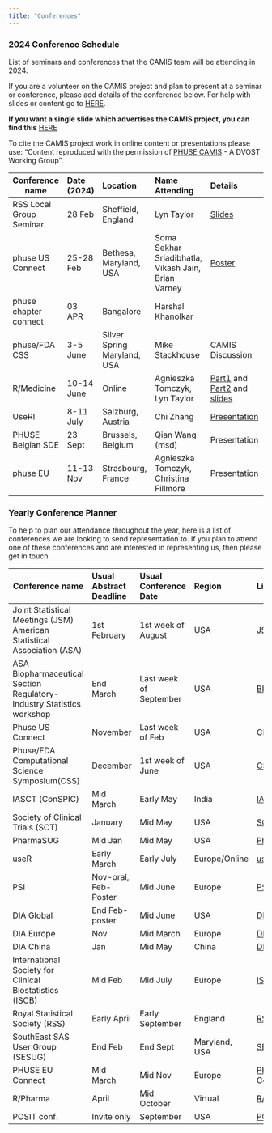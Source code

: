 ```yaml
---
title: "Conferences"
---
```


### 2024 Conference Schedule

List of seminars and conferences that the CAMIS team will be attending in 2024.

If you are a volunteer on the CAMIS project and plan to present at a seminar or conference, please add details of the conference below. For help with slides or content go to [HERE](https://github.com/PSIAIMS/CAMIS/tree/main/non_website_content/conferences).

**If you want a single slide which advertises the CAMIS project, you can find this** [HERE](https://github.com/PSIAIMS/CAMIS/tree/main/non_website_content/conferences/2024/PHUSE%20CSS%20CAMIS%20Single%20slide%202024.pptx)

To cite the CAMIS project work in online content or presentations please use: "Content reproduced with the permission of [PHUSE CAMIS](https://advance.phuse.global/pages/viewpage.action?pageId=327874) - A DVOST Working Group".

| Conference name         | Date (2024) | Location                    | Name Attending                                      | Details                                                                                                                                                                                                                                                | Website                                                                                                                                                          |
|-----------|:----------|:----------|:----------|:---------------|:----------|
| RSS Local Group Seminar | 28 Feb      | Sheffield, England          | Lyn Taylor                                          | [Slides](../non_website_content/conferences/2024/RSS_Local_Group_28Feb2024_FINAL.pptx)                                                                                                                                                                 | [RSS](https://rss.org.uk/training-events/events/events-2024/local-groups/medical-statistician-apprenticeships-and-integrati/)                                    |
| phuse US Connect        | 25-28 Feb   | Bethesa, Maryland, USA      | Soma Sekhar Sriadibhatla, Vikash Jain, Brian Varney | [Poster](../non_website_content/conferences/2024/PHUSE%20US%20Connect%20PP26%20SomaSekhar%20Sriadibhatla%20Feb%202024.pdf)                                                                                                                             | [Connect](https://www.cdisc.org/events/education/external-events/2024/02/phuse-us-connect-2024)                                                                  |
| phuse chapter connect   | 03 APR      | Bangalore                   | Harshal Khanolkar                                   |                                                                                                                                                                                                                                                        |                                                                                                                                                                  |
| phuse/FDA CSS           | 3-5 June    | Silver Spring Maryland, USA | Mike Stackhouse                                     | CAMIS Discussion                                                                                                                                                                                                                                       | [CSS](https://advance.phuse.global/pages/viewpage.action?pageId=80806741)                                                                                        |
| R/Medicine              | 10-14 June  | Online                      | Agnieszka Tomczyk, Lyn Taylor                       | [Part1](../non_website_content/conferences/2024/R_medicine_2024_CAMIS_Part1.mp4) and [Part2](../non_website_content/conferences/2024/R_medicine_2024_CAMIS_Part2.mp4) and [slides](../non_website_content/conferences/2024/R_medicine_2024_Final.pptx) | [R/Medicine 2024](https://rconsortium.github.io/RMedicine_website/)                                                                                              |
| UseR!                   | 8-11 July   | Salzburg, Austria           | Chi Zhang                                           | [Presentation](../non_website_content/conferences/2024/useR2024.pdf)                                                                                                                                                                                                                                            | [useR! 2024](https://events.linuxfoundation.org/user/)                                                                                                           |
| PHUSE Belgian SDE                | 23 Sept   | Brussels, Belgium          | Qian Wang (msd)               | Presentation                                                                                                                                                                                                                                           | [PHUSE SDE](https://www.phuse-events.org/attend/frontend/reg/thome.csp?pageID=41350&eventID=65&CSPCHD=001001000000osIoQLxdO0LG8uAlNJ5oXULtPD6a80PzgZap2U) |
| phuse EU                | 11-13 Nov   | Strasbourg, France          | Agnieszka Tomczyk, Christina Fillmore               | Presentation                                                                                                                                                                                                                                           | [PHUSE EU Connect](https://www.phuse-events.org/attend/frontend/reg/thome.csp?pageID=28735&eventID=45&CSPCHD=000001000000HvvZvjPfObTmLBcfyVmqir0yUlNgKAUCOlcgKn) |

### Yearly Conference Planner

To help to plan our attendance throughout the year, here is a list of conferences we are looking to send representation to. If you plan to attend one of these conferences and are interested in representing us, then please get in touch.

| Conference name                                                         | Usual Abstract Deadline | Usual Conference Date  | Region        | Links                                                                                                                                                            |
|-------------|:------------|:------------|:------------|:----------------------|
| Joint Statistical Meetings (JSM) American Statistical Association (ASA) | 1st February            | 1st week of August     | USA           | [JSM-ASA](https://www.amstat.org/meetings/joint-statistical-meetings)                                                                                            |
| ASA Biopharmaceutical Section Regulatory-Industry Statistics workshop   | End March               | Last week of September | USA           | [BIOP](https://www.amstat.org/meetings/asa-biopharmaceutical-section-regulatory-industry-statistics-workshop)                                                    |
| Phuse US Connect                                                        | November                | Last week of Feb       | USA           | [CDISC](https://www.cdisc.org/events)                                                                                                                            |
| Phuse/FDA Computational Science Symposium(CSS)                          | December                | 1st week of June       | USA           | [CSS](https://advance.phuse.global/display/WEL/Working+Group+Events)                                                                                             |
| IASCT (ConSPIC)                                                         | Mid March               | Early May              | India         | [IASCT](https://www.iasct.net/)                                                                                                                                  |
| Society of Clinical Trials (SCT)                                        | January                 | Mid May                | USA           | [SCT](https://sctweb.org/)                                                                                                                                       |
| PharmaSUG                                                               | Mid Jan                 | Mid May                | USA           | [PharmaSUG](https://www.pharmasug.org/)                                                                                                                          |
| useR                                                                    | Early March             | Early July             | Europe/Online | [useR](https://user2024.r-project.org/)                                                                                                                          |
| PSI                                                                     | Nov-oral, Feb-Poster    | Mid June               | Europe        | [PSI](https://psiweb.org/)                                                                                                                                       |
| DIA Global                                                              | End Feb-poster          | Mid June               | USA           | [DIA-USA](https://www.diaglobal.org/en/conference-listing/annual-meetings)                                                                                       |
| DIA Europe                                                              | Nov                     | Mid March              | Europe        | [DIA-Europe](https://www.diaglobal.org/en/conference-listing/annual-meetings)                                                                                    |
| DIA China                                                               | Jan                     | Mid May                | China         | [DIA-China](https://www.diaglobal.org/en/conference-listing/annual-meetings)                                                                                     |
| International Society for Clinical Biostatistics (ISCB)                 | Mid Feb                 | Mid July               | Europe        | [ISCB](https://iscb.international/)                                                                                                                              |
| Royal Statistical Society (RSS)                                         | Early April             | Early September        | England       | [RSS](https://rss.org.uk/)                                                                                                                                       |
| SouthEast SAS User Group (SESUG)                                        | End Feb                 | End Sept               | Maryland, USA | [SESUG](https://www.sesug.org/)                                                                                                                                  |
| PHUSE EU Connect                                                        | Mid March               | Mid Nov                | Europe        | [PHUSE EU Connect](https://www.phuse-events.org/attend/frontend/reg/thome.csp?pageID=28735&eventID=45&CSPCHD=000001000000HvvZvjPfObTmLBcfyVmqir0yUlNgKAUCOlcgKn) |
| R/Pharma                                                                | April                   | Mid October            | Virtual       | [R/pharma](https://rinpharma.com/)                                                                                                                               |
| POSIT conf.                                                             | Invite only             | September              | USA           | [POSIT conf](https://posit.co/conference/)                                                                                                                       |
